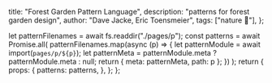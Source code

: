 
  title: "Forest Garden Pattern Language",
  description: "patterns for forest garden design",
  author: "Dave Jacke, Eric Toensmeier",
  tags: ["nature 🌱"],
};

<PLHead title={meta.title} description={meta.description} />

<PLNav patterns={props.patterns} currentTitle={meta.title} />

<PLMeta
  title={meta.title}
  description={meta.description}
  author={meta.author}
  tags={meta.tags}
/>

<PLLinks>
  <PLLink
    title="Forest Gardening: Vision & Pattern Language"
    url="http://www.appleseedpermaculture.com/forest-gardening-vision-pattern-language/"
  />
  <PLLink
    title="Forest Garden Pattern Language (PDF overview)"
    url="https://regenerativedesigns.files.wordpress.com/2010/04/fg_pl_sheets.pdf"
  />
</PLLinks>

  let patternFilenames = await fs.readdir("./pages/p");
  const patterns = await Promise.all(
    patternFilenames.map(async (p) => {
      let patternModule = await import(`pages/p/${p}`);
      let patternMeta = patternModule.meta ? patternModule.meta : null;
      return { meta: patternMeta, path: p };
    })
  );
  return {
    props: {
      patterns: patterns,
    },
  };
};
